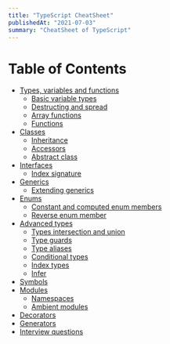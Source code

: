 ---
title: "TypeScript CheatSheet"
publishedAt: "2021-07-03"
summary: "CheatSheet of TypeScript"
---

# Table of Contents

<!--ts-->

- [Types, variables and functions](#Types,-variables-and-functions)
  - [Basic variable types](#Basic-variable-types)
  - [Destructing and spread](#Destructing-and-spread)
  - [Array functions](#Array-functions)
  - [Functions](#Functions)
- [Classes](#Classes)
  - [Inheritance](#Inheritance)
  - [Accessors](#Accessors)
  - [Abstract class](#Abstract-class)
- [Interfaces](#Interfaces)
  - [Index signature](#Index-signature)
- [Generics](#Generics)
  - [Extending generics](#Extending-generics)
- [Enums](#Enums)
  - [Constant and computed enum members](#Constant-and-computed-enum-members)
  - [Reverse enum member](#Reverse-enum-member)
- [Advanced types](#Advanced-types)
  - [Types intersection and union](#Types-intersection-and-union)
  - [Type guards](#Type-guards)
  - [Type aliases](#Type-aliases)
  - [Conditional types](#Conditional-types)
  - [Index types](#Index-types)
  - [Infer](#Infer)
- [Symbols](#Symbols)
- [Modules](#Modules)
  - [Namespaces](#Namespaces)
  - [Ambient modules](#Ambient-modules)
- [Decorators](#Decorators)
- [Generators](#Generators)
- [Interview questions](#Interview-questions)
<!--te-->
